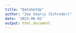 ```yaml
---
title: "DataSetUp"
author: "Zoe Searcy (Schroder)"
date: '2023-06-02'
output: html_document
---
```


